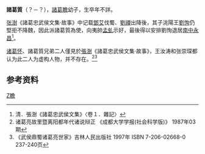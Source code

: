 '''諸葛質'''（？－？），[[諸葛瞻|諸葛瞻]]幼子，生卒年不詳。

[[张澍|张澍]]《諸葛忠武侯文集·故事》中记载[[鄧艾|鄧艾]]伐蜀、[[劉禪|劉禪]]出降後，其子洮陽王[[劉恂|劉恂]]仍堅拒不降魏，因此派諸葛質為使，向夷帥[[孟虬|孟虬]]示好，最後得以安排劉恂退居[[南中|南中]][[永昌|永昌]]<ref> 清．張澍《諸葛忠武侯文集》〈卷１．雜記〉</ref>。

[[诸葛怀|诸葛怀]]、諸葛質兄弟二人僅見於[[張澍|張澍]]《諸葛忠武侯文集·故事》，王汝涛和张崇琛都认为此二人为虚构人物，并不存在。<ref>诸葛亮故里暨离阳都年代诸说辩正 《成都大学学报(社会科学版)》 1987年03期</ref><ref>《武侯鼎蜀诸葛亮世家》吉林人民出版社 1997年 ISBN  7-206-02668-0 237-240页</ref>

==参考资料== 
{{reflist}}

[[Category:琅邪諸葛氏|Z瞻]]